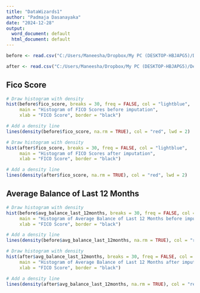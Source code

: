 ---
title: "DataWizards1"
author: "Padmaja Dasanayaka"
date: "2024-12-28"
output:
  word_document: default
  html_document: default
---

```{r}
before <- read.csv("C:/Users/Maneesha/Dropbox/My PC (DESKTOP-HBJAPG5)/Desktop/PROJECTS/ML model/fraud_detection_dataset.csv")

after <- read.csv("C:/Users/Maneesha/Dropbox/My PC (DESKTOP-HBJAPG5)/Desktop/PROJECTS/DataWizards/Datawizards.csv")
```


## Fico Score
```{r}

# Draw histogram with density
hist(before$fico_score, breaks = 30, freq = FALSE, col = "lightblue",
     main = "Histogram of FICO Scores before imputation", 
     xlab = "FICO Score", border = "black")

# Add a density line
lines(density(before$fico_score, na.rm = TRUE), col = "red", lwd = 2)

# Draw histogram with density
hist(after$fico_score, breaks = 30, freq = FALSE, col = "lightblue",
     main = "Histogram of FICO Scores after imputation", 
     xlab = "FICO Score", border = "black")

# Add a density line
lines(density(after$fico_score, na.rm = TRUE), col = "red", lwd = 2)

```


## Average Balance of Last 12 Months
```{r}

# Draw histogram with density
hist(before$avg_balance_last_12months, breaks = 30, freq = FALSE, col = "lightblue",
     main = "Histogram of Average Balance of Last 12 Months before imputation", 
     xlab = "FICO Score", border = "black")

# Add a density line
lines(density(before$avg_balance_last_12months, na.rm = TRUE), col = "red", lwd = 2)

# Draw histogram with density
hist(after$avg_balance_last_12months, breaks = 30, freq = FALSE, col = "lightblue",
     main = "Histogram of Average Balance of Last 12 Months after imputation", 
     xlab = "FICO Score", border = "black")

# Add a density line
lines(density(after$avg_balance_last_12months, na.rm = TRUE), col = "red", lwd = 2)


```



